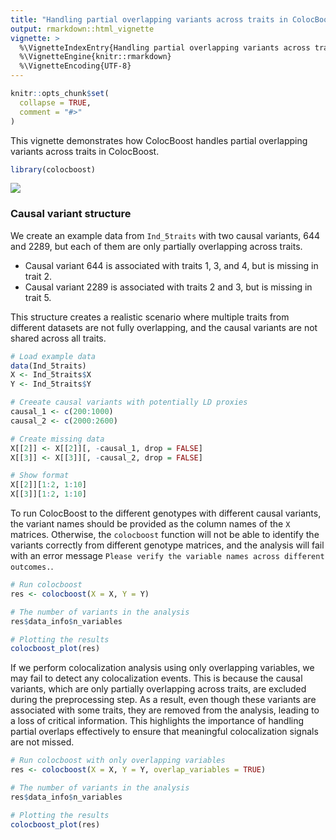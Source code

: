 ```yaml
---
title: "Handling partial overlapping variants across traits in ColocBoost"
output: rmarkdown::html_vignette
vignette: >
  %\VignetteIndexEntry{Handling partial overlapping variants across traits in ColocBoost}
  %\VignetteEngine{knitr::rmarkdown}
  %\VignetteEncoding{UTF-8}
---
```


```r
knitr::opts_chunk$set(
  collapse = TRUE,
  comment = "#>"
)
```

This vignette demonstrates how ColocBoost handles partial overlapping variants across traits in ColocBoost.


```r
library(colocboost)
```

![](../man/figures/missing_representation.png)



### Causal variant structure

We create an example data from `Ind_5traits` with two causal variants, 644 and 2289, but each of them are only partially overlapping across traits.

- Causal variant 644 is associated with traits 1, 3, and 4, but is missing in trait 2.
- Causal variant 2289 is associated with traits 2 and 3, but is missing in trait 5.

This structure creates a realistic scenario where multiple traits from different datasets are not fully overlapping, and the causal variants are not shared across all traits.

```r
# Load example data
data(Ind_5traits)
X <- Ind_5traits$X
Y <- Ind_5traits$Y

# Creeate causal variants with potentially LD proxies
causal_1 <- c(200:1000)
causal_2 <- c(2000:2600)

# Create missing data
X[[2]] <- X[[2]][, -causal_1, drop = FALSE]
X[[3]] <- X[[3]][, -causal_2, drop = FALSE]

# Show format
X[[2]][1:2, 1:10]
X[[3]][1:2, 1:10]
```


To run ColocBoost to the different genotypes with different causal variants, the variant names should be provided as the column names of the `X` matrices.
Otherwise, the `colocboost` function will not be able to identify the variants correctly from different genotype matrices,
and the analysis will fail with an error message `Please verify the variable names across different outcomes.`.

```r
# Run colocboost
res <- colocboost(X = X, Y = Y)

# The number of variants in the analysis
res$data_info$n_variables

# Plotting the results
colocboost_plot(res)
```


If we perform colocalization analysis using only overlapping variables, we may fail to detect any colocalization events. 
This is because the causal variants, which are only partially overlapping across traits, are excluded during the preprocessing step. 
As a result, even though these variants are associated with some traits, they are removed from the analysis, leading to a loss of critical information. 
This highlights the importance of handling partial overlaps effectively to ensure that meaningful colocalization signals are not missed.

```r
# Run colocboost with only overlapping variables
res <- colocboost(X = X, Y = Y, overlap_variables = TRUE)

# The number of variants in the analysis
res$data_info$n_variables

# Plotting the results
colocboost_plot(res)
```
